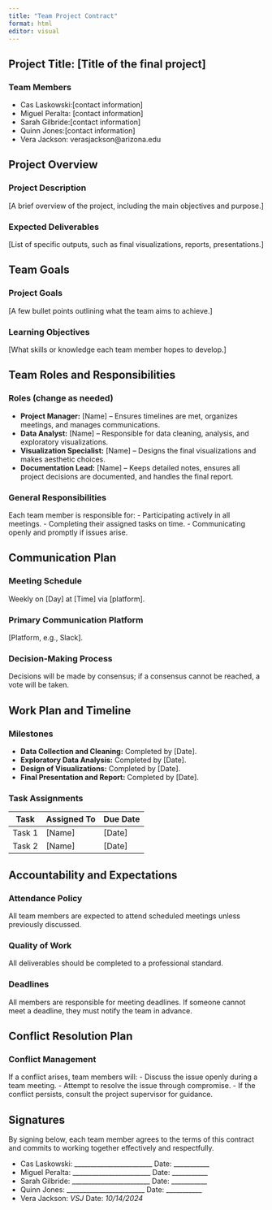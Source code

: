 ```yaml
---
title: "Team Project Contract"
format: html
editor: visual
---
```


## Project Title: [Title of the final project]

### Team Members
- Cas Laskowski:[contact information]
- Miguel Peralta: [contact information]
- Sarah Gilbride:[contact information]
- Quinn Jones:[contact information]
- Vera Jackson: verasjackson@arizona.edu

## Project Overview

### Project Description
[A brief overview of the project, including the main objectives and purpose.]

### Expected Deliverables
[List of specific outputs, such as final visualizations, reports, presentations.]

## Team Goals

### Project Goals
[A few bullet points outlining what the team aims to achieve.]

### Learning Objectives
[What skills or knowledge each team member hopes to develop.]

## Team Roles and Responsibilities

### Roles (change as needed)
- **Project Manager:** [Name] – Ensures timelines are met, organizes meetings, and manages communications.
- **Data Analyst:** [Name] – Responsible for data cleaning, analysis, and exploratory visualizations.
- **Visualization Specialist:** [Name] – Designs the final visualizations and makes aesthetic choices.
- **Documentation Lead:** [Name] – Keeps detailed notes, ensures all project decisions are documented, and handles the final report.

### General Responsibilities
Each team member is responsible for:
- Participating actively in all meetings.
- Completing their assigned tasks on time.
- Communicating openly and promptly if issues arise.

## Communication Plan

### Meeting Schedule
Weekly on [Day] at [Time] via [platform].

### Primary Communication Platform
[Platform, e.g., Slack].

### Decision-Making Process
Decisions will be made by consensus; if a consensus cannot be reached, a vote will be taken.

## Work Plan and Timeline

### Milestones
- **Data Collection and Cleaning:** Completed by [Date].
- **Exploratory Data Analysis:** Completed by [Date].
- **Design of Visualizations:** Completed by [Date].
- **Final Presentation and Report:** Completed by [Date].

### Task Assignments
| Task | Assigned To | Due Date |
|------|-------------|----------|
| Task 1 | [Name] | [Date] |
| Task 2 | [Name] | [Date] |

## Accountability and Expectations

### Attendance Policy
All team members are expected to attend scheduled meetings unless previously discussed.

### Quality of Work
All deliverables should be completed to a professional standard.

### Deadlines
All members are responsible for meeting deadlines. If someone cannot meet a deadline, they must notify the team in advance.

## Conflict Resolution Plan

### Conflict Management
If a conflict arises, team members will:
- Discuss the issue openly during a team meeting.
- Attempt to resolve the issue through compromise.
- If the conflict persists, consult the project supervisor for guidance.

## Signatures

By signing below, each team member agrees to the terms of this contract and commits to working together effectively and respectfully.

- Cas Laskowski: ________________________ Date: ___________
- Miguel Peralta: ________________________ Date: ___________
- Sarah Gilbride: ________________________ Date: ___________
- Quinn Jones: ________________________ Date: ___________
- Vera Jackson: *VSJ* Date: *10/14/2024*

